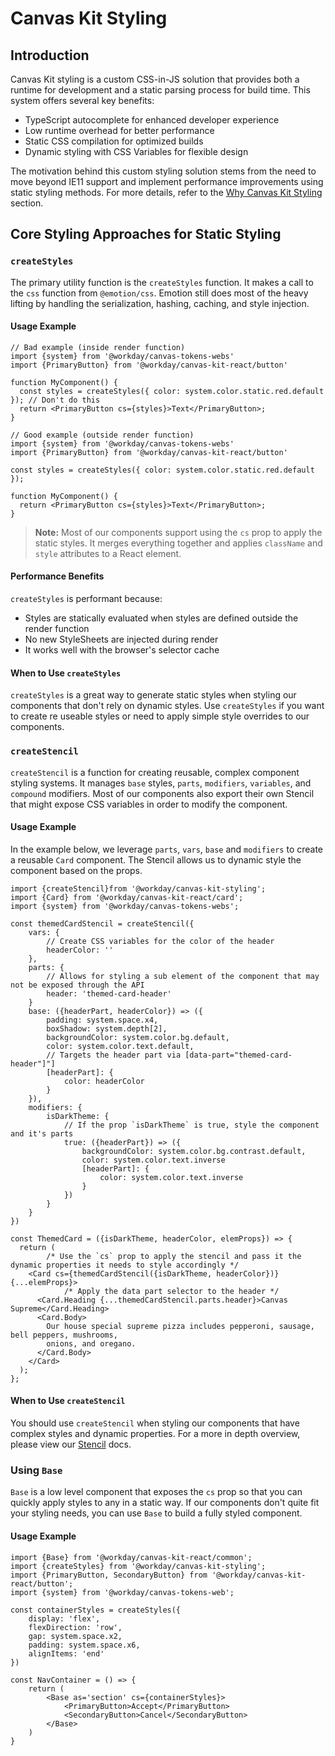 <Meta title="Styling/Overview" />

# Canvas Kit Styling

## Introduction

Canvas Kit styling is a custom CSS-in-JS solution that provides both a runtime for development and a static parsing process for build time. This system offers several key benefits:

- TypeScript autocomplete for enhanced developer experience
- Low runtime overhead for better performance
- Static CSS compilation for optimized builds
- Dynamic styling with CSS Variables for flexible design

The motivation behind this custom styling solution stems from the need to move beyond IE11 support and implement performance improvements using static styling methods. For more details, refer to the [Why Canvas Kit Styling](https://workday.github.io/canvas-kit/?path=/docs/styling-why-canvas-styling--docs) section.

## Core Styling Approaches for Static Styling

### `createStyles`

The primary utility function is the `createStyles` function. It makes a call to the `css` function
from `@emotion/css`. Emotion still does most of the heavy lifting by handling the serialization,
hashing, caching, and style injection.

#### Usage Example

```tsx
// Bad example (inside render function)
import {system} from '@workday/canvas-tokens-webs'
import {PrimaryButton} from '@workday/canvas-kit-react/button'

function MyComponent() {
  const styles = createStyles({ color: system.color.static.red.default }); // Don't do this
  return <PrimaryButton cs={styles}>Text</PrimaryButton>;
}

// Good example (outside render function)
import {system} from '@workday/canvas-tokens-webs'
import {PrimaryButton} from '@workday/canvas-kit-react/button'

const styles = createStyles({ color: system.color.static.red.default });

function MyComponent() {
  return <PrimaryButton cs={styles}>Text</PrimaryButton>;
}
```

> **Note:** Most of our components support using the `cs` prop to apply the static styles. It merges
everything together and applies `className` and `style` attributes to a React element.

#### Performance Benefits

`createStyles` is performant because:
- Styles are statically evaluated when styles are defined outside the render function
- No new StyleSheets are injected during render
- It works well with the browser's selector cache

#### When to Use `createStyles`
`createStyles` is a great way to generate static styles when styling our components that don't rely on dynamic styles. Use `createStyles` if you want to create re useable styles or need to apply simple style overrides to our components.

### `createStencil`
`createStencil` is a function for creating reusable, complex component styling systems. It manages `base` styles, `parts`, `modifiers`, `variables`, and `compound` modifiers. Most of our components also export their own Stencil that might expose CSS variables in order to modify the component.


#### Usage Example

In the example below, we leverage `parts`, `vars`, `base` and `modifiers` to create a reusable `Card` component. The Stencil allows us to dynamic style the component based on the props.

```tsx
import {createStencil}from '@workday/canvas-kit-styling';
import {Card} from '@workday/canvas-kit-react/card';
import {system} from '@workday/canvas-tokens-webs';

const themedCardStencil = createStencil({
	vars: {
		// Create CSS variables for the color of the header
		headerColor: ''
	},
	parts: {
		// Allows for styling a sub element of the component that may not be exposed through the API
		header: 'themed-card-header'
	}
	base: ({headerPart, headerColor}) => ({
		padding: system.space.x4,
		boxShadow: system.depth[2],
		backgroundColor: system.color.bg.default,
		color: system.color.text.default,
		// Targets the header part via [data-part="themed-card-header"]"]
		[headerPart]: {
			color: headerColor
		}
	}),
	modifiers: {
		isDarkTheme: {
			// If the prop `isDarkTheme` is true, style the component and it's parts
			true: ({headerPart}) => ({
				backgroundColor: system.color.bg.contrast.default,
				color: system.color.text.inverse
				[headerPart]: {
					color: system.color.text.inverse
				}
			})
		}
	}
})

const ThemedCard = ({isDarkTheme, headerColor, elemProps}) => {
  return (
		/* Use the `cs` prop to apply the stencil and pass it the dynamic properties it needs to style accordingly */
    <Card cs={themedCardStencil({isDarkTheme, headerColor})} {...elemProps}>
			/* Apply the data part selector to the header */
      <Card.Heading {...themedCardStencil.parts.header}>Canvas Supreme</Card.Heading>
      <Card.Body>
        Our house special supreme pizza includes pepperoni, sausage, bell peppers, mushrooms,
        onions, and oregano.
      </Card.Body>
    </Card>
  );
};
```

#### When to Use `createStencil`
You should use `createStencil` when styling our components that have complex styles and dynamic properties. For a more in depth overview, please view our [Stencil](/docs/styling-stencils--docs) docs.


### Using `Base`

`Base` is a low level component that exposes the `cs` prop so that you can quickly apply styles to any in a static way. If our components don't quite fit your styling needs, you can use `Base` to build a fully styled component.

#### Usage Example
```tsx
import {Base} from '@workday/canvas-kit-react/common';
import {createStyles} from '@workday/canvas-kit-styling';
import {PrimaryButton, SecondaryButton} from '@workday/canvas-kit-react/button';
import {system} from '@workday/canvas-tokens-web';

const containerStyles = createStyles({
	display: 'flex',
	flexDirection: 'row',
	gap: system.space.x2,
	padding: system.space.x6,
	alignItems: 'end'
})

const NavContainer = () => {
	return (
		<Base as='section' cs={containerStyles}>
			<PrimaryButton>Accept</PrimaryButton>
			<SecondaryButton>Cancel</SecondaryButton>
		</Base>
	)
}
```
